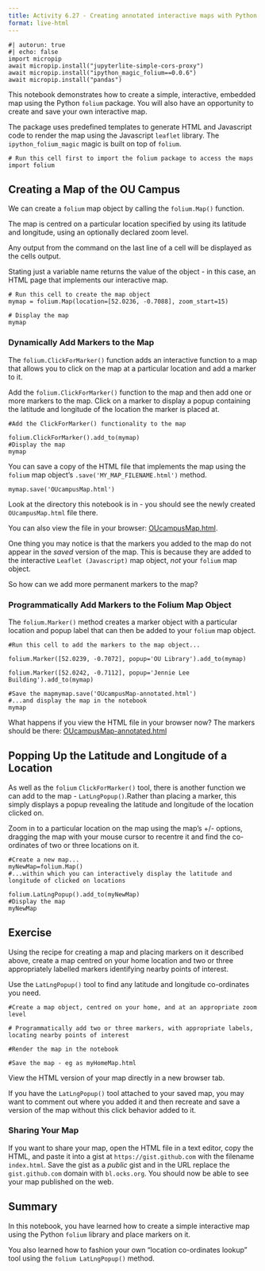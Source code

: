 ```yaml
---
title: Activity 6.27 - Creating annotated interactive maps with Python
format: live-html
---
```

```pyodide
#| autorun: true
#| echo: false
import micropip
await micropip.install("jupyterlite-simple-cors-proxy")
await micropip.install("ipython_magic_folium==0.0.6")
await micropip.install("pandas")
```

This notebook demonstrates how to create a simple, interactive, embedded map using the Python `folium` package. You will also have an opportunity to create and save your own interactive map.

The package uses predefined templates to generate HTML and Javascript code to render the map using the Javascript `leaflet` library. The `ipython_folium_magic` magic is built on top of `folium`.


```pyodide
# Run this cell first to import the folium package to access the maps
import folium
```

## Creating a Map of the OU Campus
We can create a `folium` map object by calling the `folium.Map()` function.

The map is centred on a particular location specified by using its latitude and longitude, using an optionally declared zoom level.

Any output from the command on the last line of a cell will be displayed as the cells output.

Stating just a variable name returns the value of the object - in this case, an HTML page that implements our interactive map.

```pyodide
# Run this cell to create the map object
mymap = folium.Map(location=[52.0236, -0.7088], zoom_start=15)

# Display the map
mymap
```

### Dynamically Add Markers to the Map

The `folium.ClickForMarker()` function adds an interactive function to a map that allows you to click on the map at a particular location and add a marker to it.

Add the `folium.ClickForMarker()` function to the map and then add one or more markers to the map.  Click on a marker to display a popup containing the latitude and longitude of the location the marker is placed at.

```pyodide
#Add the ClickForMarker() functionality to the map

folium.ClickForMarker().add_to(mymap)
#Display the map
mymap
```

You can save a copy of the HTML file that implements the map using the `folium` map object's `.save('MY_MAP_FILENAME.html')` method.

```pyodide
mymap.save('OUcampusMap.html')
```

Look at the directory this notebook is in - you should see the newly created `OUcampusMap.html` file there.

You can also view the file in your browser: [OUcampusMap.html](OUcampusMap.html).

One thing you may notice is that the markers you added to the map do not appear in the *saved* version of the map. This is because they are added to the interactive `Leaflet (Javascript)` map object, *not* your `folium` map object.

So how can we add more permanent markers to the map?

### Programmatically Add Markers to the Folium Map Object

The `folium.Marker()` method creates a marker object with a particular location and popup label that can then be added to your `folium` map object.

```pyodide
#Run this cell to add the markers to the map object...

folium.Marker([52.0239, -0.7072], popup='OU Library').add_to(mymap)

folium.Marker([52.0242, -0.7112], popup='Jennie Lee Building').add_to(mymap)

#Save the mapmymap.save('OUcampusMap-annotated.html')
#...and display the map in the notebook
mymap
```

What happens if you view the HTML file in your browser now? The markers should be there: [OUcampusMap-annotated.html](OUcampusMap-annotated.html)

## Popping Up the Latitude and Longitude of a Location

As well as the `folium` `ClickForMarker()` tool, there is another function we can add to the map - `LatLngPopup()`.Rather than placing a marker, this simply displays a popup revealing the latitude and longitude of the location clicked on.

Zoom in to a particular location on the map using the map's +/- options, dragging the map with your mouse cursor to recentre it and find the co-ordinates of two or three locations on it.

```pyodide
#Create a new map...
myNewMap=folium.Map()
#...within which you can interactively display the latitude and longitude of clicked on locations

folium.LatLngPopup().add_to(myNewMap)
#Display the map
myNewMap
```

## Exercise

Using the recipe for creating a map and placing markers on it described above, create a map centred on your home location and two or three appropriately labelled markers identifying nearby points of interest.

Use the `LatLngPopup()` tool to find any latitude and longitude co-ordinates you need.

```pyodide
#Create a map object, centred on your home, and at an appropriate zoom level
```

```pyodide
# Programmatically add two or three markers, with appropriate labels, locating nearby points of interest
```

```pyodide
#Render the map in the notebook
```

```pyodide
#Save the map - eg as myHomeMap.html
```

View the HTML version of your map directly in a new browser tab.

If you have the `LatLngPopup()` tool attached to your saved map, you may want to comment out where you added it and then recreate and save a version of the map without this click behavior added to it.

### Sharing Your Map

If you want to share your map, open the HTML file in a text editor, copy the HTML, and paste it into a gist at `https://gist.github.com` with the filename `index.html`. Save the gist as a *public* gist and in the URL replace the `gist.github.com` domain with `bl.ocks.org`. You should now be able to see your map published on the web.

## Summary

In this notebook, you have learned how to create a simple interactive map using the Python `folium` library and place markers on it.

You also learned how to fashion your own "location co-ordinates lookup" tool using the `folium LatLngPopup()` method.

